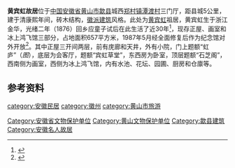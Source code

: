 {{文物保护单位
| 级别 = 省级
| 省区市 = 安徽省
| 图片 = [[File:Former_Residence_of_Huang_Binhong_in_Shexian_07_2014-11.JPG|260px]]<br><small>庭院，2014年11月</small>
| 名称 = 黄宾虹故居
| 编号 = 3-30
| 分类 = 古建筑、历史纪念建筑及其它
| 时代 = 清-民国
| 所在 = [[黄山市|黄山市]][[歙县|歙县]]
| 登录 = 1989年5月
}}
'''黄宾虹故居'''位于[[中国|中国]][[安徽省|安徽省]][[黄山市|黄山市]][[歙县|歙县]]城西[[郑村镇_(歙县)|郑村镇]][[潭渡村|潭渡村]]三门厅，距县城5公里，建于清康熙年间，砖木结构，[[徽派建筑|徽派建筑]]风格。此处为[[黄宾虹|黄宾虹]]祖居，黄宾虹生于浙江金华，光绪二年（1876）回乡应童子试后在此生活了近30年<ref>{{cite web|url=http://218.23.149.131/content/news_view.php?id=9140&ty=35|title=《黄宾虹故居》|accessdate=2014-11-30|work=|publisher=歙县政府}}{{dead link|date=2018年5月 |bot=InternetArchiveBot |fix-attempted=yes }}</ref>，现存正屋、画室和冰上鸿飞馆三部分，占地面积657平方米，1987年5月经全面修复后作为纪念馆对外开放<ref>{{cite web|url=http://www.ahww.gov.cn/a/201211/2051.html|title=《歙县黄宾虹纪念馆》|accessdate=2014-11-30|work=|publisher=安徽省文物局|deadurl=yes|archiveurl=https://web.archive.org/web/20141205152634/http://www.ahww.gov.cn/a/201211/2051.html|archivedate=2014-12-05}}</ref>。其中正屋三开间两层，前有庑廊和天井，外有小院，门上题额“虹庐”（''图''），底层为会客厅，题额“宾虹草堂”，东西房为卧室，顶层题额“石芝阁”，西南侧为画室，西侧为冰上鸿飞馆，内有水池、花坛、园圃、厨房和仓廪等。
==参考资料==
{{reflist|2}}
{{DEFAULTSORT:H黄}}
{{commons|Category:Former Residence of Huang Binhong in Shexian}}
{{安徽小作品}}

{{黄山市境内的安徽省文物保护单位}}
[[Category:安徽省文物保护单位|Category:安徽省文物保护单位]]
[[Category:黄山文物保护单位|Category:黄山文物保护单位]]
[[Category:歙县建筑|Category:歙县建筑]]
[[category:安徽民居|category:安徽民居]]
[[Category:安徽名人故居|Category:安徽名人故居]]
[[category:徽州|category:徽州]]
[[category:黄山市旅游|category:黄山市旅游]]